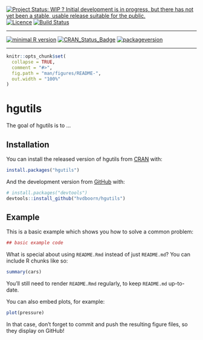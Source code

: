 [![Project Status: WIP ? Initial development is in progress, but there has not yet been a stable, usable release suitable for the public.](http://www.repostatus.org/badges/latest/wip.svg)](http://www.repostatus.org/#wip)
[![Licence](https://img.shields.io/badge/licence-GPL--3-blue.svg)](https://www.gnu.org/licenses/gpl-3.0.en.html)
[![Build Status](https://travis-ci.org/hvdboorn/hgutils.svg?branch=master)](https://travis-ci.org/hvdboorn/hgutils)
 
---
 
[![minimal R version](https://img.shields.io/badge/R>=-3.1-6666ff.svg)](https://cran.r-project.org/)
[![CRAN_Status_Badge](http://www.r-pkg.org/badges/version/hgutils)](https://cran.r-project.org/package=hgutils)
[![packageversion](https://img.shields.io/badge/Package%20version-0.0.0.9007-orange.svg?style=flat-square)](/commits/master)
 
---
 
<!-- README.md is generated from README.Rmd. Please edit that file -->

```r
knitr::opts_chunk$set(
  collapse = TRUE,
  comment = "#>",
  fig.path = "man/figures/README-",
  out.width = "100%"
)
```
# hgutils

The goal of hgutils is to ...

## Installation

You can install the released version of hgutils from [CRAN](https://CRAN.R-project.org) with:

``` r
install.packages("hgutils")
```

And the development version from [GitHub](https://github.com/) with:

``` r
# install.packages("devtools")
devtools::install_github("hvdboorn/hgutils")
```
## Example

This is a basic example which shows you how to solve a common problem:

```r
## basic example code
```

What is special about using `README.Rmd` instead of just `README.md`? You can include R chunks like so:

```r
summary(cars)
```

You'll still need to render `README.Rmd` regularly, to keep `README.md` up-to-date.

You can also embed plots, for example:

```r
plot(pressure)
```

In that case, don't forget to commit and push the resulting figure files, so they display on GitHub!

